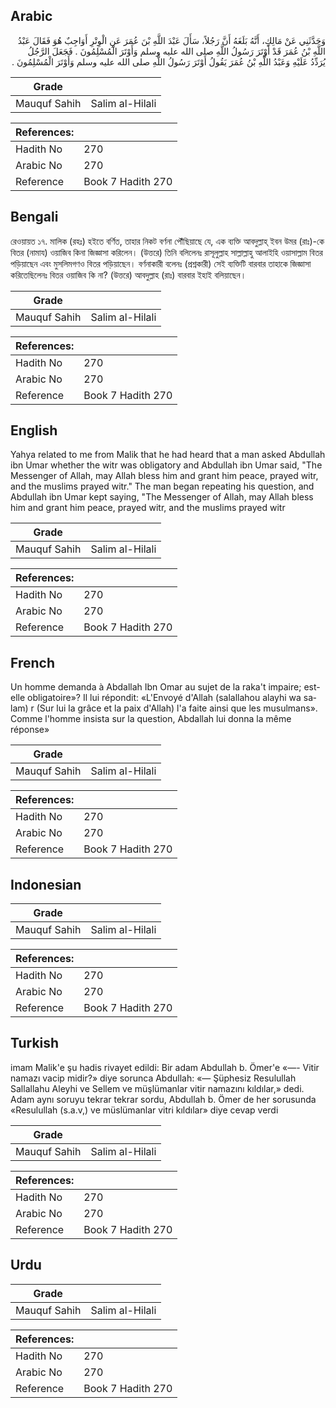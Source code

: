 ## Arabic


<div dir="rtl" lang="ar" style={{fontSize:'larger',backgroundColor:'#f8f9fa',padding:20}}>
وَحَدَّثَنِي عَنْ مَالِكٍ، أَنَّهُ بَلَغَهُ أَنَّ رَجُلاً، سَأَلَ عَبْدَ اللَّهِ بْنَ عُمَرَ عَنِ الْوِتْرِ أَوَاجِبٌ هُوَ فَقَالَ عَبْدُ اللَّهِ بْنُ عُمَرَ قَدْ أَوْتَرَ رَسُولُ اللَّهِ صلى الله عليه وسلم وَأَوْتَرَ الْمُسْلِمُونَ ‏.‏ فَجَعَلَ الرَّجُلُ يُرَدِّدُ عَلَيْهِ وَعَبْدُ اللَّهِ بْنُ عُمَرَ يَقُولُ أَوْتَرَ رَسُولُ اللَّهِ صلى الله عليه وسلم وَأَوْتَرَ الْمُسْلِمُونَ ‏.‏
</div>
<div style={{backgroundColor:'#f8f9fa',padding:20, marginBottom: 10}}><table> <thead> <tr> <th>Grade</th> <th></th> </tr> </thead> <tbody> <tr><td>Mauquf Sahih</td><td>Salim al-Hilali</td></tr></tbody></table><table> <thead> <tr> <th>References:</th> <th></th> </tr> </thead> <tbody><tr><td>Hadith No</td><td>270</td></tr><tr><td>Arabic No</td><td>270</td></tr><tr><td>Reference</td><td>Book 7 Hadith 270</td></tr></tbody></table></div>

## Bengali


<div dir="ltr" lang="bn" style={{fontSize:'larger',backgroundColor:'#f8f9fa',padding:20}}>
রেওয়ায়ত ১৭. মালিক (রহঃ) হইতে বর্ণিত, তাহার নিকট বর্ণনা পৌঁছিয়াছে যে, এক ব্যক্তি আবদুল্লাহ্ ইবন উমর (রাঃ)-কে বিতর (নামায) ওয়াজিব কিনা জিজ্ঞাসা করিলেন। (উত্তরে) তিনি বলিলেনঃ রাসূলুল্লাহ সাল্লাল্লাহু আলাইহি ওয়াসাল্লাম বিতর পড়িয়াছেন এবং মুসলিমগণও বিতর পড়িয়াছেন। বর্ণনাকারী বলেনঃ (প্রশ্নকারী) সেই ব্যক্তিটি বারবার তাহাকে জিজ্ঞাসা করিতেছিলেনঃ বিতর ওয়াজিব কি না? (উত্তরে) আবদুল্লাহ (রাঃ) বারবার ইহাই বলিয়াছেন।
</div>
<div style={{backgroundColor:'#f8f9fa',padding:20, marginBottom: 10}}><table> <thead> <tr> <th>Grade</th> <th></th> </tr> </thead> <tbody> <tr><td>Mauquf Sahih</td><td>Salim al-Hilali</td></tr></tbody></table><table> <thead> <tr> <th>References:</th> <th></th> </tr> </thead> <tbody><tr><td>Hadith No</td><td>270</td></tr><tr><td>Arabic No</td><td>270</td></tr><tr><td>Reference</td><td>Book 7 Hadith 270</td></tr></tbody></table></div>

## English


<div dir="ltr" lang="en" style={{fontSize:'larger',backgroundColor:'#f8f9fa',padding:20}}>
Yahya related to me from Malik that he had heard that a man asked Abdullah ibn Umar whether the witr was obligatory and Abdullah ibn Umar said, "The Messenger of Allah, may Allah bless him and grant him peace, prayed witr, and the muslims prayed witr." The man began repeating his question, and Abdullah ibn Umar kept saying, "The Messenger of Allah, may Allah bless him and grant him peace, prayed witr, and the muslims prayed witr
</div>
<div style={{backgroundColor:'#f8f9fa',padding:20, marginBottom: 10}}><table> <thead> <tr> <th>Grade</th> <th></th> </tr> </thead> <tbody> <tr><td>Mauquf Sahih</td><td>Salim al-Hilali</td></tr></tbody></table><table> <thead> <tr> <th>References:</th> <th></th> </tr> </thead> <tbody><tr><td>Hadith No</td><td>270</td></tr><tr><td>Arabic No</td><td>270</td></tr><tr><td>Reference</td><td>Book 7 Hadith 270</td></tr></tbody></table></div>

## French


<div dir="ltr" lang="fr" style={{fontSize:'larger',backgroundColor:'#f8f9fa',padding:20}}>
Un homme demanda à Abdallah Ibn Omar au sujet de la raka't impaire; est-elle obligatoire»? Il lui répondit: «L'Envoyé d'Allah (salallahou alayhi wa salam) r (Sur lui la grâce et la paix d'Allah) l'a faite ainsi que les musulmans». Comme l'homme insista sur la question, Abdallah lui donna la même réponse»
</div>
<div style={{backgroundColor:'#f8f9fa',padding:20, marginBottom: 10}}><table> <thead> <tr> <th>Grade</th> <th></th> </tr> </thead> <tbody> <tr><td>Mauquf Sahih</td><td>Salim al-Hilali</td></tr></tbody></table><table> <thead> <tr> <th>References:</th> <th></th> </tr> </thead> <tbody><tr><td>Hadith No</td><td>270</td></tr><tr><td>Arabic No</td><td>270</td></tr><tr><td>Reference</td><td>Book 7 Hadith 270</td></tr></tbody></table></div>

## Indonesian


<div dir="ltr" lang="id" style={{fontSize:'larger',backgroundColor:'#f8f9fa',padding:20}}>

</div>
<div style={{backgroundColor:'#f8f9fa',padding:20, marginBottom: 10}}><table> <thead> <tr> <th>Grade</th> <th></th> </tr> </thead> <tbody> <tr><td>Mauquf Sahih</td><td>Salim al-Hilali</td></tr></tbody></table><table> <thead> <tr> <th>References:</th> <th></th> </tr> </thead> <tbody><tr><td>Hadith No</td><td>270</td></tr><tr><td>Arabic No</td><td>270</td></tr><tr><td>Reference</td><td>Book 7 Hadith 270</td></tr></tbody></table></div>

## Turkish


<div dir="ltr" lang="tr" style={{fontSize:'larger',backgroundColor:'#f8f9fa',padding:20}}>
imam Malik'e şu hadis rivayet edildi: Bir adam Abdullah b. Ömer'e «—- Vitir namazı vacip midir?» diye sorunca Abdullah: «— Şüphesiz Resulullah Sallallahu Aleyhi ve Sellem ve müşlümanlar vitir namazını kıldılar,» dedi. Adam aynı soruyu tekrar tekrar sordu, Abdullah b. Ömer de her sorusunda «Resulullah (s.a.v,) ve müslümanlar vitri kıldılar» diye cevap verdi
</div>
<div style={{backgroundColor:'#f8f9fa',padding:20, marginBottom: 10}}><table> <thead> <tr> <th>Grade</th> <th></th> </tr> </thead> <tbody> <tr><td>Mauquf Sahih</td><td>Salim al-Hilali</td></tr></tbody></table><table> <thead> <tr> <th>References:</th> <th></th> </tr> </thead> <tbody><tr><td>Hadith No</td><td>270</td></tr><tr><td>Arabic No</td><td>270</td></tr><tr><td>Reference</td><td>Book 7 Hadith 270</td></tr></tbody></table></div>

## Urdu


<div dir="rtl" lang="ur" style={{fontSize:'larger',backgroundColor:'#f8f9fa',padding:20}}>

</div>
<div style={{backgroundColor:'#f8f9fa',padding:20, marginBottom: 10}}><table> <thead> <tr> <th>Grade</th> <th></th> </tr> </thead> <tbody> <tr><td>Mauquf Sahih</td><td>Salim al-Hilali</td></tr></tbody></table><table> <thead> <tr> <th>References:</th> <th></th> </tr> </thead> <tbody><tr><td>Hadith No</td><td>270</td></tr><tr><td>Arabic No</td><td>270</td></tr><tr><td>Reference</td><td>Book 7 Hadith 270</td></tr></tbody></table></div>